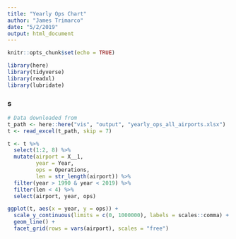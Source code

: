 ```yaml
---
title: "Yearly Ops Chart"
author: "James Trimarco"
date: "5/2/2019"
output: html_document
---
```


```r
knitr::opts_chunk$set(echo = TRUE)
```

```r
library(here)
library(tidyverse)
library(readxl)
library(lubridate)

```

### s
```r
# Data downloaded from
t_path <- here::here("vis", "output", "yearly_ops_all_airports.xlsx") 
t <- read_excel(t_path, skip = 7)

t <- t %>% 
  select(1:2, 8) %>%
  mutate(airport = X__1, 
         year = Year, 
         ops = Operations, 
         len = str_length(airport)) %>%
  filter(year > 1990 & year < 2019) %>%
  filter(len < 4) %>%
  select(airport, year, ops) 

ggplot(t, aes(x = year, y = ops)) +
  scale_y_continuous(limits = c(0, 1000000), labels = scales::comma) +
  geom_line() +
  facet_grid(rows = vars(airport), scales = "free")
```

